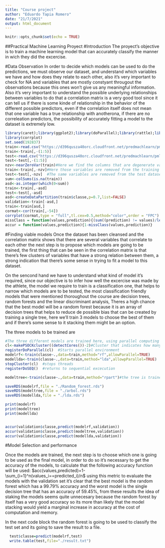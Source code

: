 ---
title: "Course project"
author: "Eduardo Tapia Romero"
date: "21/7/2021"
output: html_document
---

```{r setup, include=FALSE}
knitr::opts_chunk$set(echo = TRUE)
```

##Practical Machine Learning Proyect
#Introduction
The proyect's objective is to train a machine learning model that can accurately classify the manner in wich they did the excercise.

#Data Observation
In order to decide which models can be used to do the predictions, we must observe our dataset,  and understand which variables we have and how does they relate to each other, also it's very important to check for NA and variables that are mostly constyant througout the observations because this ones won't give us any meaningful information.
Also it's very important to understand the possible underlying relationships between variables to do that a correlation matrix is a very good tool since it can tell us if there is some kinde of relationship in the behavior of the different possible predictors, even if the correlation itself does not mean that one variable has a true relationship with anotherona, if there are no correleation predictors, the possibility of accurately fitting a model to the dataset is extremely low.
```{r load}
library(caret);library(ggplot2);library(doParallel);library(rattle);library(randomForest)
library(corrplot)
set.seed(192837)
train<-read.csv("https://d396qusza40orc.cloudfront.net/predmachlearn/pml-training.csv")
train<-train[,-(1:5)]
test<-read.csv("https://d396qusza40orc.cloudfront.net/predmachlearn/pml-testing.csv")
test<-test[,-(1:5)]
nzv<-nearZeroVar(train)#Here we find the columns that are degenerate variables (zero or near zero variance)
train<-train[,-nzv]#Here those variables are removed from the training dataset
test<-test[,-nzv]  #The same variables are removed from the test dataset
sum<-colSums(is.na(train))
asd<-as.integer(which(0<sum))
train<-train[,-asd]
test<-test[,-asd]
asd<-createDataPartition(train$classe,p=0.7,list=FALSE)
validation<-train[-asd,]
train<-train[asd,]
cormat<-cor(train[,-54])
corrplot(cormat,type = "full",tl.cex=0.5,method="color",order = "FPC")
missClass = function(values,prediction){(sum((prediction) != values)/length(values))}
accur = function(values,prediction){1-missClass(values,prediction)}
```

#Finding viable models
Once the dataset has been cleansed and the correlation matrix shows that there are several variables that correlate to each other the next step is to propose which models are going to be trained, the first thing that can be seen in the correlation matrix is that there's few clusters of variables that have a strong relation between them, a strong indication that there's some sense in trying to fit a model to this dataset.

On the sencond hand we have to understand what kind of model it's required, since our objective is to infer how well the excercise was made by the athlete, the model we require to train is a classification one, that helps to narrow which models are to be tested, the most classification friendly models that were mentioned thoroughout the course are decision trees, random forests and the linear discriminant analysis, Theres a high chance that the best model will be a random forest because it is an array of decision trees that helps to reduce de possible bias that can be created by training a single tree, here we'll train 3 models to choose the best of them and if there's some sense to it stacking them might be an option.

The three models to be trained are
\begin{itemize}
\item Decision tree
\item Random Forest
\item Linear Discriminant Analysis
\end{itemize}


```{r modtrain,cache=TRUE}
#The three different models are trained here, using parallel computing on othe random forest and LDA in order to reduce computation time.
cl<-makePSOCKcluster((detectCores())-2)#Cluster that indicates how many processes will be created.
registerDoParallel(cl)  #Starts parallel environment 
modelrf<-train(classe~.,data=train,method="rf",allowParallel=TRUE)
modellda<-train(classe~.,data=train,method="lda",allowpParallel=TRUE)
stopCluster(cl)  #stops threads
registerDoSEQ()  #returns to sequential excecution

modeltree<-train(classe~.,data=train,method="rpart")#the tree is trained sequentially

saveRDS(modelrf,file = "./Random_forest.rds")
saveRDS(modeltree,file = "./arbol.rds")
saveRDS(modellda,file = "./lda.rds")

print(modelrf)
print(modeltree)
print(modellda)


accur(validation$classe,predict(modelrf,validation))
accur(validation$classe,predict(modeltree,validation))
accur(validation$classe,predict(modellda,validation))

```
#Model Selection and performance

Once the models are trained, the next step is to choose which one is going to be used as the final model, in order to do so it's necessary to get the accuracy of the models, to calculate that the following accuracy function will be used: $acc(values,predicted)=1-\sum_{i=1}^n(values_i==predicted_i)/n$ using this metric to evaluate the models with the validation set it's clear that the best model is the random forest which has a 99.79% accuracy and the worst model is the single decision tree that has an accuracy of 59.45%, from these results the idea of staking the models seems  quite unnecesary because the random forest by itself has a very good accuracy so its more than likely that the model stacking would yield a marginal increase in accuracy at the cost of computation and memory.

In the next code block the random forest is going to be used to classify the test set and its going to save the result to a file.

```{r moduse, echo=TRUE}
  test$classe=predict(modelrf,test)
  write.table(test,file="./result.txt")
```